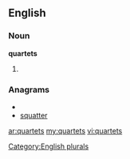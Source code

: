 ==English==

===Noun===
'''quartets'''

# {{plural of|[[quartet]]}}

===Anagrams===
* {{alphagram|aeqrsttu}}
* [[squatter#English|squatter]]

[[Category:English plurals]]

[[ar:quartets]]
[[my:quartets]]
[[vi:quartets]]